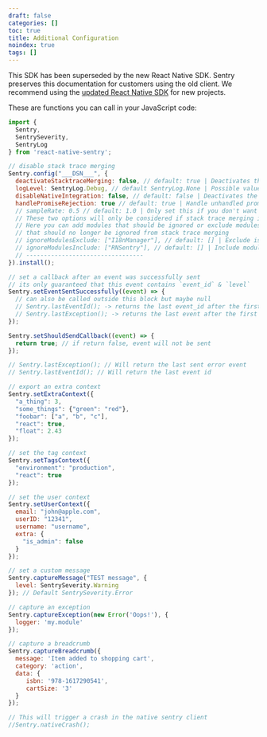 ```yaml
---
draft: false
categories: []
toc: true
title: Additional Configuration
noindex: true
tags: []
---
```

<Alert level="warning" title="Note"><markdown>

This SDK has been superseded by the new React Native SDK. Sentry preserves this documentation for customers using the old client. We recommend using the [updated React Native SDK](/platforms/react-native/) for new projects.

</markdown></Alert>


These are functions you can call in your JavaScript code:

```javascript
import {
  Sentry,
  SentrySeverity,
  SentryLog
} from 'react-native-sentry';

// disable stack trace merging
Sentry.config("___DSN___", {
  deactivateStacktraceMerging: false, // default: true | Deactivates the stack trace merging feature
  logLevel: SentryLog.Debug, // default SentryLog.None | Possible values:  .None, .Error, .Debug, .Verbose
  disableNativeIntegration: false, // default: false | Deactivates the native integration and only uses raven-js
  handlePromiseRejection: true // default: true | Handle unhandled promise rejections
  // sampleRate: 0.5 // default: 1.0 | Only set this if you don't want to send every event so e.g.: 0.5 will send 50% of all events
  // These two options will only be considered if stack trace merging is active
  // Here you can add modules that should be ignored or exclude modules
  // that should no longer be ignored from stack trace merging
  // ignoreModulesExclude: ["I18nManager"], // default: [] | Exclude is always stronger than include
  // ignoreModulesInclude: ["RNSentry"], // default: [] | Include modules that should be ignored too
  // ---------------------------------
}).install();

// set a callback after an event was successfully sent
// its only guaranteed that this event contains `event_id` & `level`
Sentry.setEventSentSuccessfully((event) => {
  // can also be called outside this block but maybe null
  // Sentry.lastEventId(); -> returns the last event_id after the first successfully sent event
  // Sentry.lastException(); -> returns the last event after the first successfully sent event
});

Sentry.setShouldSendCallback((event) => {
  return true; // if return false, event will not be sent
});

// Sentry.lastException(); // Will return the last sent error event
// Sentry.lastEventId(); // Will return the last event id

// export an extra context
Sentry.setExtraContext({
  "a_thing": 3,
  "some_things": {"green": "red"},
  "foobar": ["a", "b", "c"],
  "react": true,
  "float": 2.43
});

// set the tag context
Sentry.setTagsContext({
  "environment": "production",
  "react": true
});

// set the user context
Sentry.setUserContext({
  email: "john@apple.com",
  userID: "12341",
  username: "username",
  extra: {
    "is_admin": false
  }
});

// set a custom message
Sentry.captureMessage("TEST message", {
  level: SentrySeverity.Warning
}); // Default SentrySeverity.Error

// capture an exception
Sentry.captureException(new Error('Oops!'), {
  logger: 'my.module'
});

// capture a breadcrumb
Sentry.captureBreadcrumb({
  message: 'Item added to shopping cart',
  category: 'action',
  data: {
     isbn: '978-1617290541',
     cartSize: '3'
  }
});

// This will trigger a crash in the native sentry client
//Sentry.nativeCrash();
```
